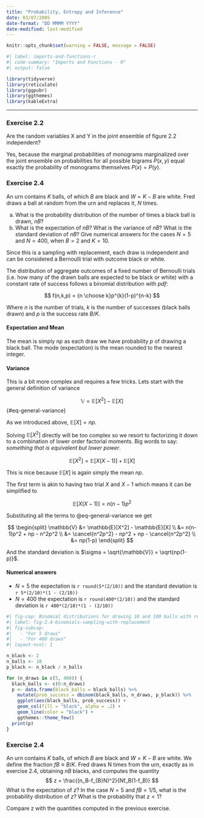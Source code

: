 ```yaml
---
title: "Probability, Entropy and Inference"
date: 03/07/2005
date-format: "DD MMMM YYYY"
date-modified: last-modified
---
```


```r
knitr::opts_chunk$set(warning = FALSE, message = FALSE)
```

```r
#| label: imports-and-functions-r
#| code-summary: "Imports and Functions - R"
#| output: false

library(tidyverse)
library(reticulate)
library(ggpubr)
library(ggthemes)
library(kableExtra)
```


---

### Exercise 2.2

::: {.callout-note}
Are the random variables X and Y in the joint ensemble of figure 2.2 independent?
:::

Yes, because the marginal probabilities of monograms marginalized over the joint ensemble on probabilities for all possible bigrams $P(x,y)$ equal exactly the probability of monograms themselves $P(x) = P(y)$.


### Exercise 2.4

::: {.callout-note}
An urn contains $K$ balls, of which $B$ are black and $W = K − B$ are white. Fred draws a ball at random from the urn and replaces it, $N$ times.

a) What is the probability distribution of the number of times a black ball is drawn, $nB$?
a) What is the expectation of $nB$? What is the variance of $nB$? What is the standard deviation of $nB$? Give numerical answers for the cases $N = 5$ and $N = 400$, when $B = 2$ and $K = 10$.
:::

Since this is a sampling with replacement, each draw is independent and can be considered a Bernoulli trial with outcome black or white.

The distribution of aggregate outcomes of a fixed number of Bernoulli trials (i.e. how many of the drawn balls are expected to be black or white) with a constant rate of success follows a binomial distribution with _pdf_:

$$
f(n,k,p) = {n \choose k}p^{k}(1-p)^{n-k}
$$

Where $n$ is the number of trials, $k$ is the number of successes (black balls drawn) and $p$ is the success rate $B/K$.

#### Expectation and Mean

The mean is simply $np$ as each draw we have probability $p$ of drawing a black ball.
The mode (expectation) is the mean rounded to the nearest integer.

#### Variance

This is a bit more complex and requires a few tricks. Lets start with the general definition of variance

$$
\mathbb{V} = \mathbb{E}[X^2] - \mathbb{E}[X]
$$ {#eq-general-variance}

As we introduced above, $\mathbb{E}[X] = np$.


Solving $\mathbb{E}[X^2]$ directly will be too complex so we resort to factorizing it down to a combination of lower order factorial moments. Big words to say: _something that is equivalent but lower power_.

$$
\mathbb{E}[X^2] = \mathbb{E}[X(X - 1)] + \mathbb{E}[X]
$$

This is nice because $\mathbb{E}[X]$ is again simply the mean $np$.

The first term is akin to having two trial $X$ and $X-1$ which means it can be simplified to

$$
\mathbb{E}[X(X - 1)] = n(n-1)p^2
$$

Substituting all the terms to @eq-general-variance we get

$$
\begin{split}
\mathbb{V} &= \mathbb{E}[X^2] - \mathbb{E}[X] \\
&= n(n-1)p^2 + np - n^2p^2 \\
&= \cancel{n^2p^2} - np^2 + np - \cancel{n^2p^2} \\
&= np(1-p)
\end{split}
$$

And the standard deviation is $\sigma = \sqrt{\mathbb{V}} = \sqrt{np(1-p)}$.

#### Numerical answers

- $N = 5$ the expectation is `r round(5*(2/10))` and the standard deviation is `r 5*(2/10)*(1 - (2/10))`
- $N = 400$ the expectation is `r round(400*(2/10))` and the standard deviation is `r 400*(2/10)*(1 - (2/10))`

```r
#| fig-cap: Binomial distributions for drawing 10 and 100 balls with replacement
#| label: fig-2.4-binomials-sampling-with-replacement
#| fig-subcap:
#|   - "For 5 draws"
#|   - "For 400 draws"
#| layout-ncol: 1

n_black <- 2
n_balls <- 10
p_black <- n_black / n_balls

for (n_draws in c(5, 400)) {
  black_balls <- c(0:n_draws)
  p <- data.frame(black_balls = black_balls) %>%
    mutate(prob_success = dbinom(black_balls, n_draws, p_black)) %>%
    ggplot(aes(black_balls, prob_success)) +
    geom_col(fill = "black", alpha = .2) +
    geom_line(color = "black") +
    ggthemes::theme_few()
  print(p)
}
```


### Exercise 2.4

::: {.callout-note}
An urn contains $K$ balls, of which $B$ are black and $W = K−B$ are white. We define the fraction $fB≡B/K$.
Fred draws N times from the urn, exactly as in exercise 2.4, obtaining $nB$ blacks, and computes the quantity
$$
z = \frac{(n_B-f_{B}N)^2}{Nf_B(1-f_B)}
$$
What is the expectation of $z$? In the case $N = 5$ and $fB = 1/5$,
what is the probability distribution of $z$? What is the probability that $z < 1$?
:::

::: {.callout-tip appearance=default}
Compare z with the quantities computed in the previous exercise.
:::
